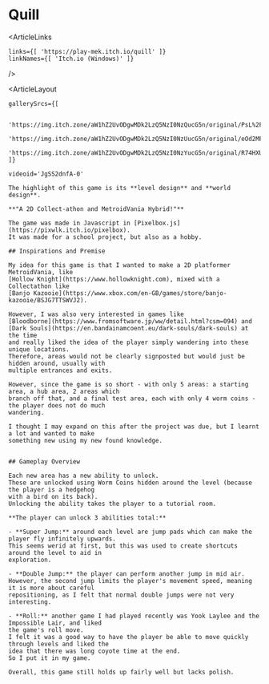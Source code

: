 


# Quill

<ArticleLinks

    links={[ 'https://play-mek.itch.io/quill' ]}
    linkNames={[ 'Itch.io (Windows)' ]}
/>

<ArticleLayout 

    gallerySrcs={[

        'https://img.itch.zone/aW1hZ2UvODgwMDk2LzQ5NzI0NzQucG5n/original/PsL%2F3E.png',
        'https://img.itch.zone/aW1hZ2UvODgwMDk2LzQ5NzI0NzUucG5n/original/eOd2MF.png',
        'https://img.itch.zone/aW1hZ2UvODgwMDk2LzQ5NzI0NzYucG5n/original/R74HXU.png',
    ]}

    videoid='JgSS2dnfA-0'
>
    The highlight of this game is its **level design** and **world design**.

    **"A 2D Collect-athon and MetroidVania Hybrid!"**

    The game was made in Javascript in [Pixelbox.js](https://pixwlk.itch.io/pixelbox).
    It was made for a school project, but also as a hobby.

    ## Inspirations and Premise 
 
    My idea for this game is that I wanted to make a 2D platformer MetroidVania, like 
    [Hollow Knight](https://www.hollowknight.com), mixed with a Collectathon like
    [Banjo Kazooie](https://www.xbox.com/en-GB/games/store/banjo-kazooie/BSJG7TTSWVJ2).

    However, I was also very interested in games like 
    [Bloodborne](https://www.fromsoftware.jp/ww/detail.html?csm=094) and
    [Dark Souls](https://en.bandainamcoent.eu/dark-souls/dark-souls) at the time
    and really liked the idea of the player simply wandering into these unique locations.
    Therefore, areas would not be clearly signposted but would just be hidden around, usually with
    multiple entrances and exits.

    However, since the game is so short - with only 5 areas: a starting area, a hub area, 2 areas which
    branch off that, and a final test area, each with only 4 worm coins - the player does not do much
    wandering.

    I thought I may expand on this after the project was due, but I learnt a lot and wanted to make
    something new using my new found knowledge.


    ## Gameplay Overview

    Each new area has a new ability to unlock.
    These are unlocked using Worm Coins hidden around the level (because the player is a hedgehog
    with a bird on its back).
    Unlocking the ability takes the player to a tutorial room.

    **The player can unlock 3 abilities total:**

    - **Super Jump:** around each level are jump pads which can make the player fly infinitely upwards.
    This seems werid at first, but this was used to create shortcuts around the level to aid in
    exploration.

    - **Double Jump:** the player can perform another jump in mid air.
    However, the second jump limits the player's movement speed, meaning it is more about careful
    repositioning, as I felt that normal double jumps were not very interesting.

    - **Roll:** another game I had played recently was Yook Laylee and the Impossible Lair, and liked
    the game's roll move.
    I felt it was a good way to have the player be able to move quickly through levels and liked the
    idea that there was long coyote time at the end.
    So I put it in my game.

    Overall, this game still holds up fairly well but lacks polish.

</ArticleLayout>
